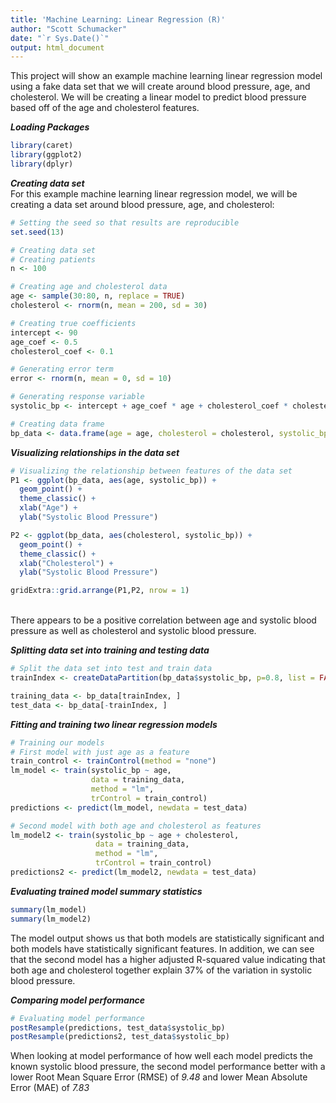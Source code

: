 ```yaml
---
title: 'Machine Learning: Linear Regression (R)'
author: "Scott Schumacker"
date: "`r Sys.Date()`"
output: html_document
---
```


This project will show an example machine learning linear regression model using a fake data set that we will create around blood pressure, age, and cholesterol. We will be creating a linear model to predict blood pressure based off of the age and cholesterol features.

***Loading Packages***
```r
library(caret)
library(ggplot2)
library(dplyr)
```

***Creating data set***
<br>
For this example machine learning linear regression model, we will be creating a data set around blood pressure, age, and cholesterol:
<br>
```r
# Setting the seed so that results are reproducible
set.seed(13)

# Creating data set
# Creating patients
n <- 100

# Creating age and cholesterol data
age <- sample(30:80, n, replace = TRUE)
cholesterol <- rnorm(n, mean = 200, sd = 30)

# Creating true coefficients
intercept <- 90
age_coef <- 0.5
cholesterol_coef <- 0.1

# Generating error term
error <- rnorm(n, mean = 0, sd = 10)

# Generating response variable
systolic_bp <- intercept + age_coef * age + cholesterol_coef * cholesterol + error

# Creating data frame
bp_data <- data.frame(age = age, cholesterol = cholesterol, systolic_bp = systolic_bp)
```

***Visualizing relationships in the data set***
<br>

```r
# Visualizing the relationship between features of the data set
P1 <- ggplot(bp_data, aes(age, systolic_bp)) +
  geom_point() +
  theme_classic() +
  xlab("Age") +
  ylab("Systolic Blood Pressure")

P2 <- ggplot(bp_data, aes(cholesterol, systolic_bp)) +
  geom_point() +
  theme_classic() +
  xlab("Cholesterol") +
  ylab("Systolic Blood Pressure")

gridExtra::grid.arrange(P1,P2, nrow = 1)
```
<br>
There appears to be a positive correlation between age and systolic blood pressure as well as cholesterol and systolic blood pressure.

***Splitting data set into training and testing data***
<br>

```r
# Split the data set into test and train data
trainIndex <- createDataPartition(bp_data$systolic_bp, p=0.8, list = FALSE)

training_data <- bp_data[trainIndex, ]
test_data <- bp_data[-trainIndex, ]
```

***Fitting and training two linear regression models***
<br>

```r
# Training our models
# First model with just age as a feature
train_control <- trainControl(method = "none")
lm_model <- train(systolic_bp ~ age,
                  data = training_data,
                  method = "lm",
                  trControl = train_control)
predictions <- predict(lm_model, newdata = test_data)

# Second model with both age and cholesterol as features
lm_model2 <- train(systolic_bp ~ age + cholesterol,
                   data = training_data,
                   method = "lm",
                   trControl = train_control)
predictions2 <- predict(lm_model2, newdata = test_data)
```

***Evaluating trained model summary statistics***
<br>
```r
summary(lm_model)
summary(lm_model2)
```
The model output shows us that both models are statistically significant and both models have statistically significant features. In addition, we can see that the second model has a higher adjusted R-squared value indicating that both age and cholesterol together explain 37% of the variation in systolic blood pressure.

***Comparing model performance***
<br>
```r
# Evaluating model performance
postResample(predictions, test_data$systolic_bp)
postResample(predictions2, test_data$systolic_bp)
```
When looking at model performance of how well each model predicts the known systolic blood pressure, the second model performance better with a lower Root Mean Square Error (RMSE) of _9.48_ and lower Mean Absolute Error (MAE) of _7.83_